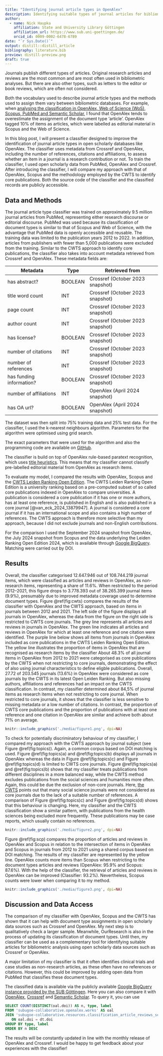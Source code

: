 ```yaml
---
title: "Identifying journal article types in OpenAlex"
description: Identifying suitable types of journal articles for bibliometric analyses is important. In this blog post, I present a document type classifier that helps to identify research contributions like original research articles using Crossref and OpenAlex. The classifier and classified OpenAlex records are openly available.
author:
  - name: Nick Haupka 
    affiliation: State and University Library Göttingen
    affiliation_url: https://www.sub.uni-goettingen.de/
    orcid_id: 0009-0002-6478-6789
date: "`r Sys.Date()`"
output: distill::distill_article
bibliography: literature.bib
preview: distill-preview.png
draft: true
---
```


Journals publish different types of articles. 
Original research articles and reviews are the most common and are most often used in bibliometric analyses. 
But there are also other types, such as letters to the editor or book reviews, which are often not considered.

Both the vocabulary used to describe journal article types and the methods used to assign them vary between bibliometric databases. 
For example, when [analysing the classification in OpenAlex, Web of Science (WoS), Scopus, PubMed and Semantic Scholar](https://arxiv.org/abs/2406.15154), I found that OpenAlex tends to overestimate the assignment of the document type 'article'. OpenAlex tagged 10% of items as articles, which were labelled as editorial material in Scopus and the Web of Science.

In this blog post, I will present a classifier designed to improve the identification of journal article types in open scholarly databases like OpenAlex. 
The classifier uses metadata from Crossref and OpenAlex, including the number of references, citations and affiliations, to assess whether an item in a journal is a research contribution or not. 
To train the classifier, I used open scholarly data from PubMed, OpenAlex and Crossref.
After introducing the classifier, I will compare my approach with that of OpenAlex, Scopus and  the methodology employed by the CWTS to identify core publications.
Both the source code of the classifier and the classified records are publicly accessible.

## Data and Methods

The journal article type classifier was trained on approximately 9.5 million journal articles from PubMed, representing either research discourse or editorial discourse.
PubMed was used because its classification of document types is similar to that of Scopus and Web of Science, with the advantage that PubMed data is openly accessible and reusable. 
The training data was limited to the publication years 2012 to 2022. 
In addition, articles from publishers with fewer than 5,000 publications were excluded from the training. 
Similar to the CWTS approach to identify core publications, the classifier also takes into account metadata retrieved from Crossref and OpenAlex.
These metadata fields are:

| Metadata                 | Type    | Retrieved from                   | 
| -------------------------| --------|----------------------------------|
| has abstract?            | BOOLEAN | Crossref (October 2023 snapshot) |
| title word count         | INT     | Crossref (October 2023 snapshot) |
| page count               | INT     | Crossref (October 2023 snapshot) |
| author count             | INT     | Crossref (October 2023 snapshot) |
| has license?             | BOOLEAN | Crossref (October 2023 snapshot) |
| number of citations      | INT     | Crossref (October 2023 snapshot) |
| number of references     | INT     | Crossref (October 2023 snapshot) |
| has funding information? | BOOLEAN | Crossref (October 2023 snapshot) |
| number of affiliations   | INT     | OpenAlex (April 2024 snapshot)   |
| has OA url?              | BOOLEAN | OpenAlex (April 2024 snapshot)   |


The dataset was then split into 75% training data and 25% test data. 
For the classifier, I used the k-nearest neighbours algorithm.
Parameters for the algorithm were optimised using grid search. 

<aside>The exact parameters that were used for the algorithm and also the programming code are available on [GitHub](https://github.com/naustica/openalex_doctypes/tree/classifier/classifier). </aside>

The classifier is build on top of OpenAlex rule-based paratext recognition, which uses [title heuristics](https://github.com/ourresearch/openalex-guts/blob/main/detective/work_type_detective.py). 
This means that my classifier cannot classify pre-labelled editorial material from OpenAlex as research items. 

To evaluate my model, I compared the results with OpenAlex, Scopus and the [CWTS Leiden Ranking Open Edition](https://open.leidenranking.com). 
The CWTS Leiden Ranking Open Edition is a university ranking based on a pre-computed subset of so called core publications indexed in OpenAlex to compare universities. 
A publication is considered a core publication if it has one or more authors, has at least one reference, is published in English and is also published in a core journal [@van_eck_2024_13879947]. 
A journal is considered a core journal if it has an international scope and also contains a high number of references. The CWTS approach is therefore more selective than my approach, because I did not exclude journals and non-English contributions.

For the comparison I used the September 2024 snapshot from OpenAlex, the July 2024 snapshot from Scopus and the data underlying the Leiden Ranking Open Edition 2024, which is available through [Google BigQuery](https://open.leidenranking.com/resources). Matching were carried out by DOI. 
 
## Results

 Overall, the classifier categorised  12.647.946 out of 108.744.219 journal items, which were classified as articles and reviews in OpenAlex, as non-research items, representing a share of  11.6%. When restricted to the period 2012–2021, this figure drops to 3.778.393 out of 38.265.399 journal items  (9.9%), presumably due to improved metadata coverage used to determine document types.  Figure \@ref(fig:cwts) compares the results of the classifier with OpenAlex and the CWTS approach, based on items in journals between 2012 and 2021. The left side of the figure displays all journals in OpenAlex, whereas the data from the figure on the right side is restricted to CWTS core journals. The grey line represents all articles and reviews in journals in OpenAlex. The green line indicates all articles and reviews in OpenAlex for which at least one reference and one citation were identified. The purple line below shows all items from journals in OpenAlex included as core publications in the CWTS Leiden Ranking Open Edition. The yellow line illustrates the proportion of items in OpenAlex that are recognised as research items by the classifier   About 48.3% of all journal items in OpenAlex from 2012 to 2021 were categorised as core publications by the CWTS when not restricting to core journals, demonstrating the effect of also using journal characteristics to define eligble publications. Overall, 27.72 of 203.545 journals (13.6%) in OpenAlex were considered as core journals by the CWTS in its latest Open Leiden Ranking. But also missing authors, affiliations and references had an impact on the CWTS classification. In contrast, my classifier determined about 84,5% of journal items as research items when not restricting to core journal. When restricted to core journals,  it shows that the classifier is less sensitive to missing metadata or a low number of citations. In contrast, the proportion of CWTS core publications and the proportion of publications with at least one reference and one citation in OpenAlex are similar and achieve both about 71% on average. 
 

```r
knitr::include_graphics('./media/figure1.png', dpi=NA)
```

To check for potentially discriminatory behaviour of my classifier, I compared my approach with the CWTS approach by journal subject (see Figure \@ref(fig:topics)). Again, a common corpus based on DOI matching is used. Figure \@ref(fig:topics)a) and \@ref(fig:topics)b) displays all journals in OpenAlex whereas the data in Figure \@ref(fig:topics)c) and Figure \@ref(fig:topics)d) is limited to CWTS core journals.
Figure \@ref(fig:topics)a) and \@ref(fig:topics)b) shows that my classifier treats publications from different disciplines in a more balanced way, while the CWTS method excludes publications from the social sciences and humanities more often. Again, this could be due the exclusion of non-core journals. Here, [the CWTS](https://www.leidenranking.com/information/indicators) points out that many social science journals were not considered as core journals due to the lack of a suitable number of references. A comparison of Figure \@ref(fig:topics)c) and Figure \@ref(fig:topics)d) shows that this behaviour is changing. Here, my classifier and the CWTS classification show a similar pattern, with publications from the health sciences being excluded more frequently. These publications may be case reports, which usually contain no references.

```r
knitr::include_graphics('./media/figure2.png', dpi=NA)
```

Figure \@ref(fig:scp) compares the proportion of articles and reviews in OpenAlex and Scopus in relation to the intersection of items in OpenAlex and Scopus in journals from 2012 to 2021 using a shared corpus based on DOI matching. The results of my classifier are represented by the yellow line. 
OpenAlex counts more items than Scopus when restricting to the document types articles and reviews (OpenAlex: 95.9% and Scopus: 87.6%). 
With the help of the classifier, the retrieval of articles and reviews in OpenAlex can be improved (Classifier: 93.2%). 
Nevertheless, Scopus counts were lower when comparing it to my method.

```r
knitr::include_graphics('./media/figure3.png', dpi=NA)
```

## Discussion and Data Access

The comparison of my classifier with OpenAlex, Scopus and the CWTS has shown that it can help with document type assignments in open scholarly data sources such as Crossref and OpenAlex. My next step is to qualitatively check a larger sample. Meanwhile, OurResearch is also in the process of updating its classification of document types. Until then, my classifier can be used as a complementary tool for identifying suitable articles for bibliometric analysis using open scholarly data sources such as Crossref or OpenAlex.

A major limitation of my classifier is that it often identifies clinical trials and case studies as non-research articles, as these often have no references or citations. However, this could be improved by adding open data from PubMed that classifies these document types. 

The classified data is available via the publicly available [Google BigQuery instance provided by the SUB Göttingen](https://console.cloud.google.com/bigquery?ws=!1m4!1m3!3m2!1ssubugoe-collaborative!2sresources). Here you can also compare it with [OpenAlex](https://console.cloud.google.com/bigquery?ws=!1m4!1m3!3m2!1ssubugoe-collaborative!2sopenalex), [Crossref](https://console.cloud.google.com/bigquery?ws=!1m4!1m3!3m2!1ssubugoe-collaborative!2scr_instant) and [Semantic Scholar](https://console.cloud.google.com/bigquery?ws=!1m4!1m3!3m2!1ssubugoe-collaborative!2ssemantic_scholar). To query it, you can use

```sql
SELECT COUNT(DISTINCT(oal.doi)) AS n, type, label
FROM 'subugoe-collaborative.openalex.works' AS oal
JOIN 'subugoe-collaborative.resources.classification_article_reviews_september_2024' AS dt
   ON oal.doi = dt.doi
GROUP BY type, label
ORDER BY n DESC
```

The results will be constantly updated in line with the monthly release of OpenAlex and Crossref. I would be happy to get feedback about your experiences with the classifier! 